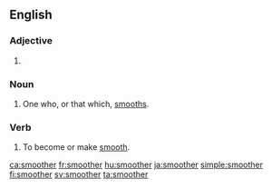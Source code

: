 ==English==

===Adjective===
{{head|en|adjective comparative form}}

# {{en-comparative of|smooth}}

===Noun===
{{en-noun}}

# One who, or that which, [[smooth]]s.

===Verb===
{{en-verb}}

# To become or make [[smooth]].

[[ca:smoother]]
[[fr:smoother]]
[[hu:smoother]]
[[ja:smoother]]
[[simple:smoother]]
[[fi:smoother]]
[[sv:smoother]]
[[ta:smoother]]